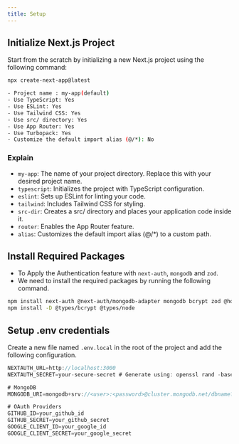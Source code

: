 ```yaml
---
title: Setup
---
```


## Initialize Next.js Project
Start from the scratch by initializing a new Next.js project using the following command:

```bash
npx create-next-app@latest
```

```bash
- Project name : my-app(default)
- Use TypeScript: Yes
- Use ESLint: Yes
- Use Tailwind CSS: Yes
- Use src/ directory: Yes
- Use App Router: Yes
- Use Turbopack: Yes
- Customize the default import alias (@/*): No
```

### Explain
- `my-app`: The name of your project directory. Replace this with your desired project name.
- `typescript`: Initializes the project with TypeScript configuration.
- `eslint`: Sets up ESLint for linting your code.
- `tailwind`: Includes Tailwind CSS for styling.
- `src-dir`: Creates a src/ directory and places your application code inside it.
- `router`: Enables the App Router feature.
- `alias`: Customizes the default import alias (@/*) to a custom path.

## Install Required Packages
- To Apply the Authentication feature with `next-auth`, `mongodb` and `zod`. 
- We need to install the required packages by running the following command.

```bash
npm install next-auth @next-auth/mongodb-adapter mongodb bcrypt zod @hookform/resolvers react-hook-form swr
npm install -D @types/bcrypt @types/node
```

## Setup .env credentials
Create a new file named `.env.local` in the root of the project and add the following configuration.

```ts
NEXTAUTH_URL=http://localhost:3000
NEXTAUTH_SECRET=your-secure-secret # Generate using: openssl rand -base64 32

# MongoDB
MONGODB_URI=mongodb+srv://<user>:<password>@cluster.mongodb.net/dbname?retryWrites=true&w=majority

# OAuth Providers
GITHUB_ID=your_github_id
GITHUB_SECRET=your_github_secret
GOOGLE_CLIENT_ID=your_google_id
GOOGLE_CLIENT_SECRET=your_google_secret
```